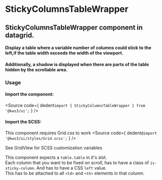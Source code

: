 
<Version />

<Meta of={Stories} />

# StickyColumnsTableWrapper
## StickyColumnsTableWrapper component in datagrid.

#### Display a table where a variable number of columns could stick to the left,if the table width exceeds the width of the viewport.

#### Additionally, a shadow is displayed when there are parts of the table hidden by the scrollable area.

<Canvas of={Stories.Main} />

<Controls />

### Usage
#### Import the component:
<Source
  code={
    dedent`import { StickyColumnsTableWrapper } from '@kws3/ui';`
  }
/>

#### Import the SCSS:
This component requires Grid.css to work
<Source
  code={
    dedent`@import '@kws3/ui/styles/Grid.scss';`
  }
/>

See GridView for SCSS customization variables

This component expects a `table.table` in it's slot.  
Each column that you want to be fixed on scroll, has to have a class of `is-sticky-column`. And has to have a CSS `left` value.  
This has to be attached to all `<td>` and `<th>` elements in that column.
